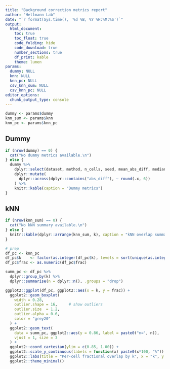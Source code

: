 ```yaml
---
title: "Background correction metrics report"
author: "Hellmann Lab"
date: "`r format(Sys.time(), '%d %B, %Y %H:%M:%S')`"
output: 
  html_document:
    toc: true
    toc_float: true
    code_folding: hide 
    code_download: true 
    number_sections: true
    df_print: kable 
    theme: lumen
params:
  dummy: NULL
  knn: NULL
  knn_pc: NULL 
  csv_knn_sum: NULL
  csv_knn_pc: NULL
editor_options: 
  chunk_output_type: console
---
```


```r
dummy <- params$dummy
knn_sum <- params$knn
knn_pc <- params$knn_pc

```

## Dummy

```r
if (nrow(dummy) == 0) {
  cat("No dummy metrics available.\n")
} else {
  dummy %>%
    dplyr::select(dataset, method, n_cells, seed, mean_abs_diff, median_abs_diff, p95_abs_diff) %>%
    dplyr::mutate(
      dplyr::across(dplyr::contains("abs_diff"), ~ round(.x, 6))
    ) %>%
    knitr::kable(caption = "Dummy metrics")
}

```

## kNN

```r
if (nrow(knn_sum) == 0) {
  cat("No kNN summary available.\n")
} else {
  knitr::kable(dplyr::arrange(knn_sum, k), caption = "kNN overlap summary")
}

```


```r
# prep
df_pc <- knn_pc
df_pc$k    <- factor(as.integer(df_pc$k), levels = sort(unique(as.integer(df_pc$k))))
df_pc$frac <- as.numeric(df_pc$frac)

summ_pc <- df_pc %>%
  dplyr::group_by(k) %>%
  dplyr::summarise(n = dplyr::n(), .groups = "drop")

ggplot2::ggplot(df_pc, ggplot2::aes(x = k, y = frac)) +
  ggplot2::geom_boxplot(
    width = 0.28,
    outlier.shape = 16,     # show outliers
    outlier.size  = 1.2,
    outlier.alpha = 0.6,
    color = "grey20"
  ) +
  ggplot2::geom_text(
    data = summ_pc, ggplot2::aes(y = 0.86, label = paste0("n=", n)),
    vjust = 1, size = 3
  ) +
  ggplot2::coord_cartesian(ylim = c(0.85, 1.00)) +
  ggplot2::scale_y_continuous(labels = function(x) paste0(x*100, "%")) +
  ggplot2::labs(title = "Per-cell fractional overlap by k", x = "k", y = "Fractional overlap") +
  ggplot2::theme_minimal()
```

